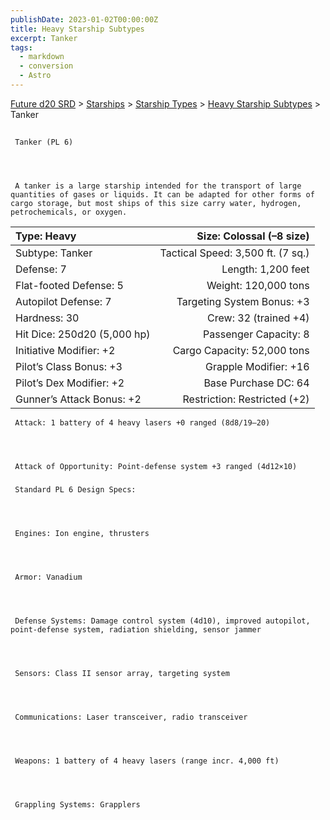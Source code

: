 ```yaml
---
publishDate: 2023-01-02T00:00:00Z
title: Heavy Starship Subtypes
excerpt: Tanker
tags:
  - markdown
  - conversion
  - Astro
---
```







[Future d20 SRD](/#futureD20)
     > [Starships](future-d20-srd-starships-index)
     > [Starship Types](future-d20-srd-starships-starship-types-index)
     > [Heavy Starship Subtypes](future-d20-srd-starships-starship-types-heavy-starship-subtypes-index)
     > Tanker
    





## 
     Tanker (PL 6)
    



     A tanker is a large starship intended for the transport of large quantities of gases or liquids. It can be adapted for other forms of cargo storage, but most ships of this size carry water, hydrogen, petrochemicals, or oxygen.
    


| Type: Heavy | Size: Colossal (–8 size) |
| :------------- | --------------------------: |
| Subtype: Tanker | Tactical Speed: 3,500 ft. (7 sq.) |
| Defense: 7 | Length: 1,200 feet |
| Flat-footed Defense: 5 | Weight: 120,000 tons |
| Autopilot Defense: 7 | Targeting System Bonus: +3 |
| Hardness: 30 | Crew: 32 (trained +4) |
| Hit Dice: 250d20 (5,000 hp) | Passenger Capacity: 8 |
| Initiative Modifier: +2 | Cargo Capacity: 52,000 tons |
| Pilot’s Class Bonus: +3 | Grapple Modifier: +16 |
| Pilot’s Dex Modifier: +2 | Base Purchase DC: 64 |
| Gunner’s Attack Bonus: +2 | Restriction: Restricted (+2) |




     Attack: 1 battery of 4 heavy lasers +0 ranged (8d8/19–20)
    



     Attack of Opportunity: Point-defense system +3 ranged (4d12×10)
    


### 
     Standard PL 6 Design Specs:
    



     Engines: Ion engine, thrusters
    



     Armor: Vanadium
    



     Defense Systems: Damage control system (4d10), improved autopilot, point-defense system, radiation shielding, sensor jammer
    



     Sensors: Class II sensor array, targeting system
    



     Communications: Laser transceiver, radio transceiver
    



     Weapons: 1 battery of 4 heavy lasers (range incr. 4,000 ft)
    



     Grappling Systems: Grapplers
    




